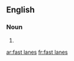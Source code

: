 ==English==

===Noun===
{{head|en|plural|head=[[fast]] [[lanes]]}}

# {{plural of|fast lane|lang=en}}

[[ar:fast lanes]]
[[fr:fast lanes]]